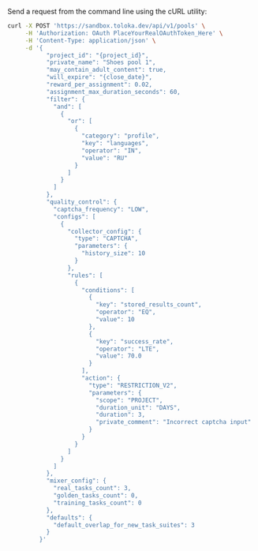 Send a request from the command line using the cURL utility:

```bash
curl -X POST 'https://sandbox.toloka.dev/api/v1/pools' \
     -H 'Authorization: OAuth PlaceYourRealOAuthToken_Here' \
     -H 'Content-Type: application/json' \
     -d '{
           "project_id": "{project_id}",
           "private_name": "Shoes pool 1",
           "may_contain_adult_content": true,
           "will_expire": "{close_date}",
           "reward_per_assignment": 0.02,
           "assignment_max_duration_seconds": 60,
           "filter": {
             "and": [
               {
                 "or": [
                   {
                     "category": "profile",
                     "key": "languages",
                     "operator": "IN",
                     "value": "RU"
                   }
                 ]
               }
             ]
           },
           "quality_control": {
             "captcha_frequency": "LOW",
             "configs": [
               {
                 "collector_config": {
                   "type": "CAPTCHA",
                   "parameters": {
                     "history_size": 10
                   }
                 },
                 "rules": [
                   {
                     "conditions": [
                       {
                         "key": "stored_results_count",
                         "operator": "EQ",
                         "value": 10
                       },
                       {
                         "key": "success_rate",
                         "operator": "LTE",
                         "value": 70.0
                       }
                     ],
                     "action": {
                       "type": "RESTRICTION_V2",
                       "parameters": {
                         "scope": "PROJECT",
                         "duration_unit": "DAYS",
                         "duration": 3,
                         "private_comment": "Incorrect captcha input"
                       }
                     }
                   }
                 ]
               }
             ]
           },
           "mixer_config": {
             "real_tasks_count": 3,
             "golden_tasks_count": 0,
             "training_tasks_count": 0
           },
           "defaults": {
             "default_overlap_for_new_task_suites": 3
           }
         }'
```